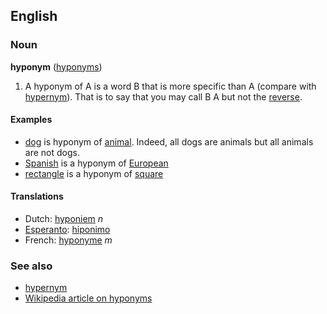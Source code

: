 ==English==
=== Noun ===
'''hyponym''' ([[hyponyms]])

#A hyponym of A is a word B that is more specific than A (compare with [[hypernym]]). That is to say that you may call B A but not the [[reverse]]. 

====Examples====
* [[dog]] is hyponym of [[animal]]. Indeed, all dogs are animals but all animals are not dogs.
* [[Spanish]] is a hyponym of [[European]]
* [[rectangle]] is a hyponym of [[square]]

==== Translations ====
*Dutch: [[hyponiem]] ''n''
*[[Esperanto]]: [[hiponimo]]
*French: [[hyponyme]] ''m''

=== See also ===
*[[hypernym]]
*[[w:hyponym|Wikipedia article on hyponyms]]